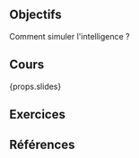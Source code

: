 ## Objectifs

Comment simuler l'intelligence ?

## Cours

{props.slides}

## Exercices

## Références
